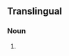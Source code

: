 ==Translingual==
{{wikipedia}}
{{wikispecies}}
===Noun===
{{head|mul|noun|head=''[[Achatinella]] [[pulcherrimus#Latin|pulcherrima]]''}}

# {{taxon|species|genus|Achatinella|a species of [[gastropod]] which is [[endemic]] to [[Oahu]] in the US Hawaiian islands and currently an [[endangered species]]}}